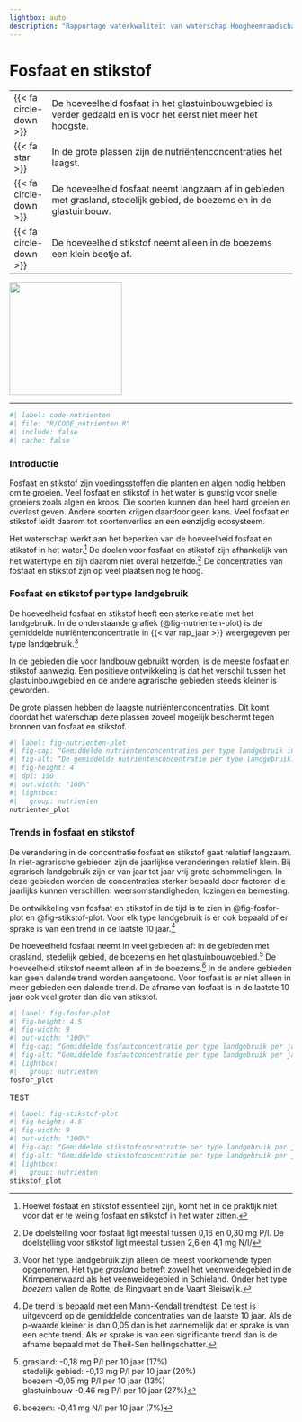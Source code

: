 ```yaml
---
lightbox: auto
description: "Rapportage waterkwaliteit van waterschap Hoogheemraadschap van Schieland en de Krimpenerwaard (HHSK) 2024. Dit hoofdstuk gaat over de nutriënten fosfaat en stikstof. De hoeveelheid nutriënten voor glastuinbouw, veenweide en stedelijk gebied worden getoond samen met de trends die er te zien zijn."
---
```


# Fosfaat en stikstof {#sec-nutrienten}

::: samenvatting
|                                  |                                                                                                                        |
|---|------------------------------------------------------------|
| [{{< fa circle-down >}}]{.blauw} | De hoeveelheid fosfaat in het glastuinbouwgebied is verder gedaald en is voor het eerst niet meer het hoogste.                |
| [{{< fa star >}}]{.blauw}        | In de grote plassen zijn de nutriëntenconcentraties het laagst.                                                        |
| [{{< fa circle-down >}}]{.blauw} | De hoeveelheid fosfaat neemt langzaam af in gebieden met grasland, stedelijk gebied, de boezems en in de glastuinbouw. |
| [{{< fa circle-down >}}]{.grijs} | De hoeveelheid stikstof neemt alleen in de boezems een klein beetje af.                                                |

::: aside
![](images%5Cvince_positive2.svg){.nolightbox fig-align="center" width="200" fig-alt="Pictogram van een voorzichtig blij kijkende vis"}
:::
:::

------------------------------------------------------------------------

```r
#| label: code-nutrienten
#| file: "R/CODE_nutrienten.R"
#| include: false
#| cache: false
```

### Introductie {.unnumbered}

Fosfaat en stikstof zijn voedingsstoffen die planten en algen nodig hebben om te groeien. Veel fosfaat en stikstof in het water is gunstig voor snelle groeiers zoals algen en kroos. Die soorten kunnen dan heel hard groeien en overlast geven. Andere soorten krijgen daardoor geen kans. Veel fosfaat en stikstof leidt daarom tot soortenverlies en een eenzijdig ecosysteem. 

Het waterschap werkt aan het beperken van de hoeveelheid fosfaat en stikstof in het water.[^05-nutrienten-1] De doelen voor fosfaat en stikstof zijn afhankelijk van het watertype en zijn daarom niet overal hetzelfde.[^05-nutrienten-2] De concentraties van fosfaat en stikstof zijn op veel plaatsen nog te hoog.

[^05-nutrienten-1]: Hoewel fosfaat en stikstof essentieel zijn, komt het in de praktijk niet voor dat er te weinig fosfaat en stikstof in het water zitten.

[^05-nutrienten-2]: De doelstelling voor fosfaat ligt meestal tussen 0,16 en 0,30 mg P/l. De doelstelling voor stikstof ligt meestal tussen 2,6 en 4,1 mg N/l/

### Fosfaat en stikstof per type landgebruik {.unnumbered}

De hoeveelheid fosfaat en stikstof heeft een sterke relatie met het landgebruik. In de onderstaande grafiek (@fig-nutrienten-plot) is de gemiddelde nutriëntenconcentratie in {{< var rap_jaar >}} weergegeven per type landgebruik.[^05-nutrienten-3]

[^05-nutrienten-3]: Voor het type landgebruik zijn alleen de meest voorkomende typen opgenomen. Het type *grasland* betreft zowel het veenweidegebied in de Krimpenerwaard als het veenweidegebied in Schieland. Onder het type *boezem* vallen de Rotte, de Ringvaart en de Vaart Bleiswijk.

In de gebieden die voor landbouw gebruikt worden, is de meeste fosfaat en stikstof aanwezig. Een positieve ontwikkeling is dat het verschil tussen het glastuinbouwgebied en de andere agrarische gebieden steeds kleiner is geworden.

De grote plassen hebben de laagste nutriëntenconcentraties. Dit komt doordat het waterschap deze plassen zoveel mogelijk beschermt tegen bronnen van fosfaat en stikstof.

```r
#| label: fig-nutrienten-plot
#| fig-cap: "Gemiddelde nutriëntenconcentraties per type landgebruik in {{< var rap_jaar >}}."
#| fig-alt: "De gemiddelde nutriëntenconcentratie per type landgebruik."
#| fig-height: 4
#| dpi: 150
#| out.width: "100%"
#| lightbox:
#|   group: nutrienten
nutrienten_plot
```

### Trends in fosfaat en stikstof {.unnumbered}

De verandering in de concentratie fosfaat en stikstof gaat relatief langzaam. In niet-agrarische gebieden zijn de jaarlijkse veranderingen relatief klein. Bij agrarisch landgebruik zijn er van jaar tot jaar vrij grote schommelingen. In deze gebieden worden de concentraties sterker bepaald door factoren die jaarlijks kunnen verschillen: weersomstandigheden, lozingen en bemesting.

De ontwikkeling van fosfaat en stikstof in de tijd is te zien in @fig-fosfor-plot en @fig-stikstof-plot. Voor elk type landgebruik is er ook bepaald of er sprake is van een trend in de laatste 10 jaar.[^05-nutrienten-4]

[^05-nutrienten-4]: De trend is bepaald met een Mann-Kendall trendtest. De test is uitgevoerd op de gemiddelde concentraties van de laatste 10 jaar. Als de p-waarde kleiner is dan 0,05 dan is het aannemelijk dat er sprake is van een echte trend. Als er sprake is van een significante trend dan is de afname bepaald met de Theil-Sen hellingschatter.

De hoeveelheid fosfaat neemt in veel gebieden af: in de gebieden met grasland, stedelijk gebied, de boezems en het glastuinbouwgebied.[^05-nutrienten-5] De hoeveelheid stikstof neemt alleen af in de boezems.[^05-nutrienten-6] In de andere gebieden kan geen dalende trend worden aangetoond. Voor fosfaat is er niet alleen in meer gebieden een dalende trend. De afname van fosfaat is in de laatste 10 jaar ook veel groter dan die van stikstof.

[^05-nutrienten-5]: grasland: -0,18 mg P/l per 10 jaar (17%) <br>stedelijk gebied: -0,13 mg P/l per 10 jaar (20%)<br>boezem -0,05 mg P/l per 10 jaar (13%)<br>glastuinbouw -0,46 mg P/l per 10 jaar (27%)

[^05-nutrienten-6]: boezem: -0,41 mg N/l per 10 jaar (7%)

::: column-body-outset
```r
#| label: fig-fosfor-plot
#| fig-height: 4.5
#| fig-width: 9
#| out-width: "100%"
#| fig-cap: "Gemiddelde fosfaatconcentratie per type landgebruik per jaar"
#| fig-alt: "Gemiddelde fosfaatconcentratie per type landgebruik per jaar"
#| lightbox:
#|   group: nutrienten
fosfor_plot
```
:::
 
TEST 
 
::: column-body-outset
```r
#| label: fig-stikstof-plot
#| fig-height: 4.5
#| fig-width: 9
#| out-width: "100%"
#| fig-cap: "Gemiddelde stikstofconcentratie per type landgebruik per jaar."
#| fig-alt: "Gemiddelde stikstofconcentratie per type landgebruik per jaar."
#| lightbox:
#|   group: nutrienten
stikstof_plot
```
:::


